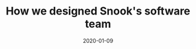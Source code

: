 ---
title: How we designed Snook's software team
slug: https://medium.com/wearesnook/how-we-designed-snooks-software-team-db16e04d29e
date: '2020-01-09'
excerpt: Building a team can be complex and messy. A shared vision and purpose is your secret to success.
cta: Continue reading on Medium
external: true
published: true
template: blog
---